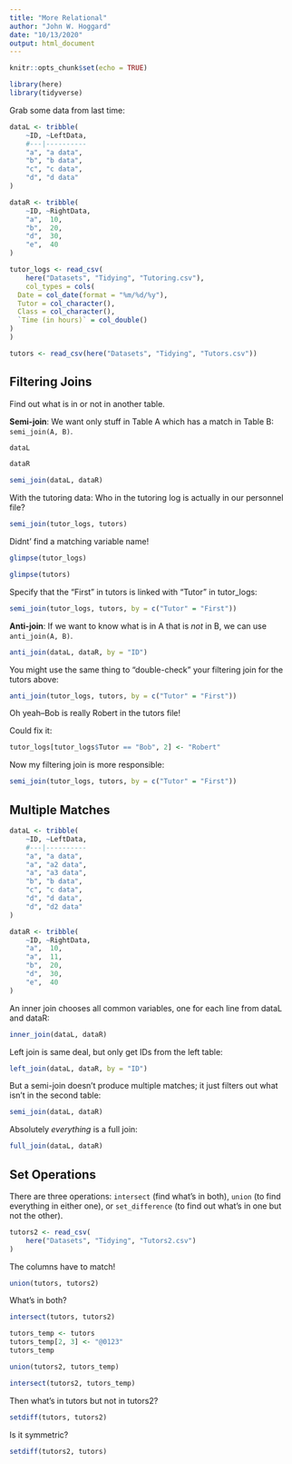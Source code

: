 ```yaml
---
title: "More Relational"
author: "John W. Hoggard"
date: "10/13/2020"
output: html_document
---
```


```r
knitr::opts_chunk$set(echo = TRUE)
```

```r
library(here)
library(tidyverse)
```
Grab some data from last time:
```r
dataL <- tribble(
    ~ID, ~LeftData,
    #---|----------
    "a", "a data",
    "b", "b data",
    "c", "c data",
    "d", "d data"
)

dataR <- tribble(
    ~ID, ~RightData,
    "a",  10,
    "b",  20,
    "d",  30,
    "e",  40
)
```


```r
tutor_logs <- read_csv(
    here("Datasets", "Tidying", "Tutoring.csv"),
    col_types = cols(
  Date = col_date(format = "%m/%d/%y"),
  Tutor = col_character(),
  Class = col_character(),
  `Time (in hours)` = col_double()
)
)

tutors <- read_csv(here("Datasets", "Tidying", "Tutors.csv"))
```

## Filtering Joins

Find out what is in or not in another table.

**Semi-join**:  We want only stuff in Table A which has a match in Table B:  
`semi_join(A, B)`.
```r
dataL
```
```r
dataR
```

```r
semi_join(dataL, dataR)
```

With the tutoring data:  Who in the tutoring log is actually in our personnel file?
```r
semi_join(tutor_logs, tutors)
```
Didnt' find a matching variable name!
```r
glimpse(tutor_logs)
```
```r
glimpse(tutors)
```
Specify that the "First" in tutors is linked with "Tutor" in tutor_logs:
```r
semi_join(tutor_logs, tutors, by = c("Tutor" = "First"))
```

**Anti-join**:  If we want to know what is in A that is *not* in B, we can use
`anti_join(A, B)`.
```r
anti_join(dataL, dataR, by = "ID")
```

You might use the same thing to "double-check" your filtering join for the tutors above:
```r
anti_join(tutor_logs, tutors, by = c("Tutor" = "First"))
```

Oh yeah--Bob is really Robert in the tutors file!

Could fix it:
```r
tutor_logs[tutor_logs$Tutor == "Bob", 2] <- "Robert"
```

Now my filtering join is more responsible:
```r
semi_join(tutor_logs, tutors, by = c("Tutor" = "First"))
```

## Multiple Matches

```r
dataL <- tribble(
    ~ID, ~LeftData,
    #---|----------
    "a", "a data",
    "a", "a2 data",
    "a", "a3 data",
    "b", "b data",
    "c", "c data",
    "d", "d data",
    "d", "d2 data"
)

dataR <- tribble(
    ~ID, ~RightData,
    "a",  10,
    "a",  11,
    "b",  20,
    "d",  30,
    "e",  40
)
```

An inner join chooses all common variables, one for each line from dataL and dataR:
```r
inner_join(dataL, dataR)
```

Left join is same deal, but only get IDs from the left table:
```r
left_join(dataL, dataR, by = "ID")
```

But a semi-join doesn't produce multiple matches; it just filters out what isn't in the second table:
```r
semi_join(dataL, dataR)
```

Absolutely *everything* is a full join:
```r
full_join(dataL, dataR)
```

## Set Operations

There are three operations: `intersect` (find what's in both), `union` (to find everything in either one), or `set_difference` (to find out what's in one but not the other).

```r
tutors2 <- read_csv(
    here("Datasets", "Tidying", "Tutors2.csv")
)
```

The columns have to match!
```r
union(tutors, tutors2)
```

What's in both?
```r
intersect(tutors, tutors2)
```

```r
tutors_temp <- tutors
tutors_temp[2, 3] <- "@0123"
tutors_temp
```

```r
union(tutors2, tutors_temp)
```

```r
intersect(tutors2, tutors_temp)
```

Then what's in tutors but not in tutors2?
```r
setdiff(tutors, tutors2)
```

Is it symmetric?
```r
setdiff(tutors2, tutors)
```





